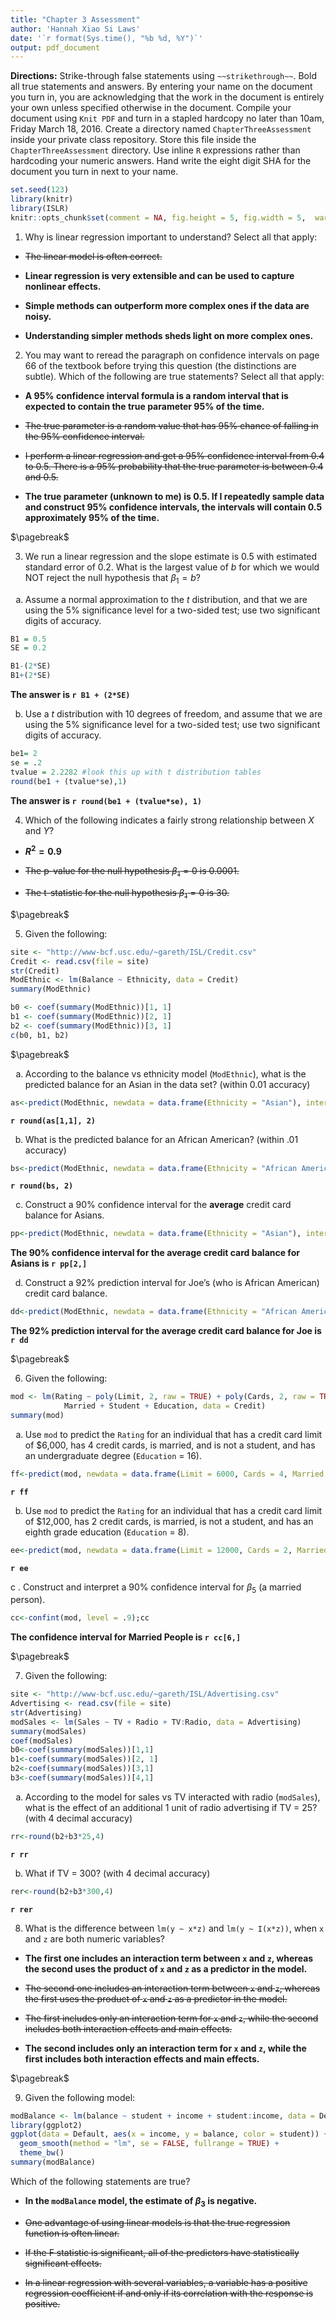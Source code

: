 ```yaml
---
title: "Chapter 3 Assessment"
author: 'Hannah Xiao Si Laws'
date: '`r format(Sys.time(), "%b %d, %Y")`'
output: pdf_document
---
```


**Directions:** Strike-through false statements using `~~strikethrough~~`.  Bold all true statements and answers.  By entering your name on the document you turn in, you are acknowledging that the work in the document is entirely your own unless specified otherwise in the document. Compile your document using `Knit PDF` and turn in a stapled hardcopy no later than 10am, Friday March 18, 2016. Create a directory named `ChapterThreeAssessment` inside your private class repository.  Store this file inside the `ChapterThreeAssessment` directory.  Use inline `R` expressions rather than hardcoding your numeric answers. Hand write the eight digit SHA for the document you turn in next to your name.

```r
set.seed(123)
library(knitr)
library(ISLR)
knitr::opts_chunk$set(comment = NA, fig.height = 5, fig.width = 5,  warning = FALSE, message = FALSE, tidy.opts=list(blank = TRUE, width.cutoff = 75))
```
 

1. Why is linear regression important to understand? Select all that apply:

* ~~The linear model is often correct.~~

* **Linear regression is very extensible and can be used to capture nonlinear effects.** 

* **Simple methods can outperform more complex ones if the data are noisy.**

* **Understanding simpler methods sheds light on more complex ones.**




2. You may want to reread the paragraph on confidence intervals on page 66 of the textbook before trying this question (the distinctions are subtle).  Which of the following are true statements? Select all that apply:

* **A 95% confidence interval formula is a random interval that is expected to contain the true parameter 95% of the time.** 

*  ~~The true parameter is a random value that has 95% chance of falling in the 95% confidence interval.~~

*  ~~I perform a linear regression and get a 95% confidence interval from 0.4 to 0.5. There is a 95% probability that the true parameter is between 0.4 and 0.5.~~

* **The true parameter (unknown to me) is 0.5. If I repeatedly sample data and construct 95% confidence intervals, the intervals will contain 0.5 approximately 95% of the time.**



$\pagebreak$

3.  We run a linear regression and the slope estimate is 0.5 with estimated standard error of 0.2. What is the largest value of $b$ for which we would NOT reject the null hypothesis that $\beta_1=b$? 

a.  Assume a normal approximation to the $t$ distribution, and that we are using the 5% significance level for a two-sided test; use two significant digits of accuracy.

```r
B1 = 0.5
SE = 0.2

B1-(2*SE)
B1+(2*SE)
```

**The answer is `r B1 + (2*SE)`**


b.  Use a $t$ distribution with 10 degrees of freedom, and assume that we are using the 5% significance level for a two-sided test; use two significant digits of accuracy.


```r
be1= 2
se = .2
tvalue = 2.2282 #look this up with t distribution tables
round(be1 + (tvalue*se),1)
```

**The answer is `r round(be1 + (tvalue*se), 1)`**




4. Which of the following indicates a fairly strong relationship between $X$ and $Y$?

* **$R^2 = 0.9$**

* ~~The p-value for the null hypothesis $\beta_1 = 0$ is 0.0001.~~

* ~~The t-statistic for the null hypothesis $\beta_1 = 0$ is 30.~~


$\pagebreak$

5. Given the following: 

```r
site <- "http://www-bcf.usc.edu/~gareth/ISL/Credit.csv"
Credit <- read.csv(file = site)
str(Credit)
ModEthnic <- lm(Balance ~ Ethnicity, data = Credit)
summary(ModEthnic)
```

```r
b0 <- coef(summary(ModEthnic))[1, 1]
b1 <- coef(summary(ModEthnic))[2, 1]
b2 <- coef(summary(ModEthnic))[3, 1]
c(b0, b1, b2)
```

$\pagebreak$

a. According to the balance vs ethnicity model (`ModEthnic`), what is the predicted balance for an Asian in the data set? (within 0.01 accuracy)

```r
as<-predict(ModEthnic, newdata = data.frame(Ethnicity = "Asian"), interval = "pred")
```

**`r round(as[1,1], 2)`**


b. What is the predicted balance for an African American? (within .01 accuracy)

```r
bs<-predict(ModEthnic, newdata = data.frame(Ethnicity = "African American"), intervel = "pred")
```

**`r round(bs, 2)`**


c. Construct a 90% confidence interval for the **average** credit card balance for Asians.

```r
pp<-predict(ModEthnic, newdata = data.frame(Ethnicity = "Asian"), interval = "conf", level = .9);pp
```

**The 90% confidence interval for the average credit card balance for Asians is `r pp[2,]`**

d. Construct a 92% prediction interval for Joe's (who is African American) credit card balance.

```r
dd<-predict(ModEthnic, newdata = data.frame(Ethnicity = "African American"), interval = "pred", level = .92);dd
```

**The 92% prediction interval for the average credit card balance for Joe is `r dd`**



$\pagebreak$

6. Given the following:

```r
mod <- lm(Rating ~ poly(Limit, 2, raw = TRUE) + poly(Cards, 2, raw = TRUE) + 
            Married + Student + Education, data = Credit)
summary(mod)
```


  a. Use `mod` to predict the `Rating` for an individual that has a credit card limit of $6,000, has 4 credit cards, is married, and is not a student, and has an undergraduate degree (`Education` = 16).
  
```r
ff<-predict(mod, newdata = data.frame(Limit = 6000, Cards = 4, Married = "Yes", Student = "No", Education = 16))
```

**`r ff`**
  
  b. Use `mod` to predict the `Rating` for an individual that has a credit card limit of
$12,000, has 2 credit cards, is married, is not a student, and has an eighth grade education (`Education` = 8).

```r

ee<-predict(mod, newdata = data.frame(Limit = 12000, Cards = 2, Married = "Yes", Student = "No", Education = 8))
```

**`r ee`**

  c . Construct and interpret a 90% confidence interval for $\beta_5$ (a married person).

```r
cc<-confint(mod, level = .9);cc
```

**The confidence interval for Married People is `r cc[6,]`**



$\pagebreak$

7. Given the following:

```r
site <- "http://www-bcf.usc.edu/~gareth/ISL/Advertising.csv"
Advertising <- read.csv(file = site)
str(Advertising)
modSales <- lm(Sales ~ TV + Radio + TV:Radio, data = Advertising)
summary(modSales)
coef(modSales)
b0<-coef(summary(modSales))[1,1]
b1<-coef(summary(modSales))[2, 1]
b2<-coef(summary(modSales))[3,1]
b3<-coef(summary(modSales))[4,1]
```


a. According to the model for sales vs TV interacted with radio (`modSales`), what is the effect of an additional 1 unit of radio advertising if TV = 25? (with 4 decimal accuracy)

```r
rr<-round(b2+b3*25,4)
```

**`r rr`**


b.  What if TV = 300? (with 4 decimal accuracy)

```r
rer<-round(b2+b3*300,4)
```

**`r rer`**


8.  What is the difference between `lm(y ~ x*z)` and `lm(y ~ I(x*z))`, when `x` and `z` are both numeric variables?

*  **The first one includes an interaction term between `x` and `z`, whereas the second uses the product of `x` and `z` as a predictor in the model.**

* ~~The second one includes an interaction term between `x` and `z`, whereas the first uses the product of `x` and `z` as a predictor in the model.~~  

* ~~The first includes only an interaction term for `x` and `z`, while the second includes both interaction effects and main effects.~~  

* **The second includes only an interaction term for `x` and `z`, while the first includes both interaction effects and main effects.**


$\pagebreak$

9. Given the following model:

```r
modBalance <- lm(balance ~ student + income + student:income, data = Default)
library(ggplot2)
ggplot(data = Default, aes(x = income, y = balance, color = student)) + 
  geom_smooth(method = "lm", se = FALSE, fullrange = TRUE) +
  theme_bw()
summary(modBalance)
```

Which of the following statements are true?

* **In the `modBalance` model, the estimate of $\beta_3$ is negative.**

*  ~~One advantage of using linear models is that the true regression function is often linear.~~  

*  ~~If the F statistic is significant, all of the predictors have statistically significant effects.~~  

*  ~~In a linear regression with several variables, a variable has a positive regression coefficient if and only if its correlation with the response is positive.~~


